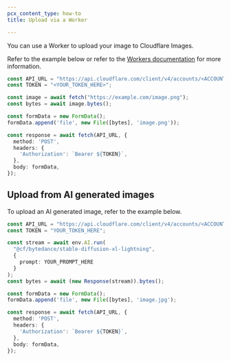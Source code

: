```yaml
---
pcx_content_type: how-to
title: Upload via a Worker

---
```


You can use a Worker to upload your image to Cloudflare Images.

Refer to the example below or refer to the [Workers documentation](/workers/) for more information.

```ts
const API_URL = "https://api.cloudflare.com/client/v4/accounts/<ACCOUNT_ID>/images/v1";
const TOKEN = "<YOUR_TOKEN_HERE>";

const image = await fetch("https://example.com/image.png");
const bytes = await image.bytes();

const formData = new FormData();
formData.append('file', new File([bytes], 'image.png'));

const response = await fetch(API_URL, {
  method: 'POST',
  headers: {
    'Authorization': `Bearer ${TOKEN}`,
  },
  body: formData,
});
```

## Upload from AI generated images

To upload an AI generated image, refer to the example below.

```ts
const API_URL = "https://api.cloudflare.com/client/v4/accounts/<ACCOUNT_ID>/images/v1";
const TOKEN = "YOUR_TOKEN_HERE";

const stream = await env.AI.run(
  "@cf/bytedance/stable-diffusion-xl-lightning",
  {
    prompt: YOUR_PROMPT_HERE
  }
);
const bytes = await (new Response(stream)).bytes();

const formData = new FormData();
formData.append('file', new File([bytes], 'image.jpg');

const response = await fetch(API_URL, {
  method: 'POST',
  headers: {
    'Authorization': `Bearer ${TOKEN}`,
  },
  body: formData,
});
```